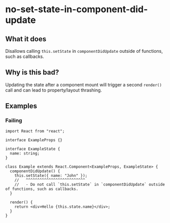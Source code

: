 # no-set-state-in-component-did-update

## What it does

Disallows calling `this.setState` in `componentDidUpdate` outside of functions, such as callbacks.

## Why is this bad?

Updating the state after a component mount will trigger a second `render()` call and can lead to property/layout thrashing.

## Examples

### Failing

```tsx
import React from "react";

interface ExampleProps {}

interface ExampleState {
  name: string;
}

class Example extends React.Component<ExampleProps, ExampleState> {
  componentDidUpdate() {
    this.setState({ name: "John" });
    //   ^^^^^^^^^^^^^^^^^^^^^^^^^^
    //   - Do not call `this.setState` in `componentDidUpdate` outside of functions, such as callbacks.
  }

  render() {
    return <div>Hello {this.state.name}</div>;
  }
}
```
